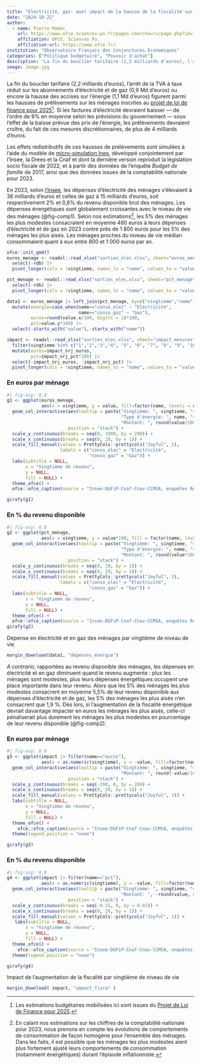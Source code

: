 ```yaml
---
title: "Electricité, gaz: quel impact de la hausse de la fiscalité sur les ménages?"
date: "2024-10-22"
author:
  - name: Pierre Madec
    url: https://www.ofce.sciences-po.fr/pages-chercheurs/page.php?id=110
    affiliation: OFCE, Sciences Po.
    affiliation-url: https://www.ofce.fr/
institution: "Observatoire Français des Conjonctures Économiques"
categories: ["Politique budgétaire", "Pouvoir d'achat"]
description: "La fin du bouclier tarifaire (2,2 milliards d'euros), l'arrêt de la TVA à taux réduit sur les abonnements d'électricité et de gaz (0,9 Md d'euros) ou encore la hausse des accises sur l'énergie (1,1 Md d'euros) figurent parmi les hausses de prélèvements sur les ménages inscrites au projet de loi de finance pour 2025"
image: image.jpg
---
```



La fin du bouclier tarifaire (2,2 milliards d'euros), l'arrêt de la TVA à taux réduit sur les abonnements d'électricité et de gaz (0,9 Md d'euros) ou encore la hausse des accises sur l'énergie (1,1 Md d'euros) figurent parmi les hausses de prélèvements sur les ménages inscrites au [projet de loi de finance pour 2025](https://www.tresor.economie.gouv.fr/Articles/8f94bb55-ebfb-42b7-8ec3-eb1ff0f1ba0c/files/67689426-48b3-4600-9e7e-04071a1a137b)[^1]. Si les factures d'électricité devraient baisser — de l'ordre de 9% en moyenne selon les prévisions du gouvernement — sous l'effet de la baisse prévue des prix de l'énergie, les prélèvements devraient croître, du fait de ces mesures discrétionnaires, de plus de 4 milliards d'euros.

[^1]: Les estimations budgétaires mobilisées ici sont issues du [Projet de Loi de Finance pour 2025](https://www.tresor.economie.gouv.fr/Articles/8f94bb55-ebfb-42b7-8ec3-eb1ff0f1ba0c/files/67689426-48b3-4600-9e7e-04071a1a137b).

Les effets redistributifs de ces hausses de prélèvements sont simulées à l’aide du modèle de [micro-simulation Ines](https://www.insee.fr/fr/information/2021951), développé conjointement par l’Insee, la Drees et la Cnaf et dont la dernière version reproduit la législation socio fiscale de 2022, et à partir des données de l'enquête *Budget de famille* de 2017, ainsi que des données issues de la comptabilité nationale pour 2023.

En 2023, selon [l'Insee](https://www.insee.fr/fr/statistiques/series/127929900?PRIX_REF=2331835&CNA_PRODUIT=2331268+2331269), les dépenses d'électricité des ménages s'élevaient à 36 milliards d'euros et celles de gaz à 15 milliards d'euros, soit respectivement 2% et 0,8% du revenu disponible brut des ménages. Les dépenses énergétiques sont globalement croissantes avec le niveau de vie des ménages (@fig-comp1). Selon nos estimations[^2], les 5% des ménages les plus modestes consacraient en moyenne 480 euros à leurs dépenses d'électricité et de gaz en 2023 contre près de 1 800 euros pour les 5% des ménages les plus aisés. Les ménages proches du niveau de vie médian consommaient quant à eux entre 800 et 1 000 euros par an.

[^2]: En calant nos estimations sur les chiffres de la comptabilité nationale pour 2023, nous prenons en compte les évolutions de comportements de consommation de façon homogène pour l'ensemble des ménages. Dans les faits, il est possible que les ménages les plus modestes aient plus fortement ajusté leurs comportements de consommation (notamment énergétiques) durant l'épisode inflationniste.

```r

ofce::init_qmd()
euros_menage <- readxl::read_xlsx("sorties_elec.xlsx", sheet="euros_menage") |> 
  select(-rdb) |> 
  pivot_longer(cols = !vingtieme, names_to = "name", values_to = "value")

pct_menage <- readxl::read_xlsx("sorties_elec.xlsx", sheet="pct_menage") |> 
  select(-rdb) |> 
  pivot_longer(cols = !vingtieme, names_to = "name", values_to = "value")

data1 <- euros_menage |> left_join(pct_menage, by=c("vingtieme","name")) |> 
  mutate(energie=case_when(name=="conso_elec" ~ "Electricité",
                           name=="conso_gaz" ~ "Gaz"),
         euros=round(value.x/100, digits = 1)*100,
         pct=value.y*100) |> 
  select(-starts_with("value"),-starts_with("name"))

impact <- readxl::read_xlsx("sorties_elec.xlsx", sheet="impact_mesures") |> 
  filter(vingtieme %in% c("1","2","3","4", "5", "6", "7", "8", "9", "10", "11", "12", "13", "14","15", "16", "17", "18", "19", "20")) |> 
  mutate(euros=impact_nrj_euros,
         pct=impact_nrj_pct*100) |> 
  select(-impact_nrj_euros, -impact_nrj_pct) |> 
  pivot_longer(cols = !vingtieme, names_to = "name", values_to = "value") 

```

:::: {#fig-comp1}
::: panel-tabset
### En euros par ménage

```r
#| fig-asp: 0.8
g1 <- ggplot(euros_menage, 
             aes(x = vingtieme, y = value, fill=factor(name, levels = c("conso_gaz", "conso_elec")))) +
  geom_col_interactive(aes(tooltip = paste("Vingtième: ", vingtieme, "<br>",
                                           "Type d'énergie: ", name, "<br>",
                                           "Montant: ", round(value/100, digits = 1)*100, "€")),
                       position = "stack") +  
  scale_y_continuous(breaks = seq(0, 2000, by = 200)) + 
  scale_x_continuous(breaks = seq(0, 20, by = 1)) + 
  scale_fill_manual(values = PrettyCols::prettycols("Joyful", 2),
                    labels = c("conso_elec" = "Electricité", 
                               "conso_gaz" = "Gaz")) +
  labs(subtitle = NULL,
       x = "Vingtième de revenu",
       y = NULL,
       fill = NULL) +
  theme_ofce() +
  ofce::ofce_caption(source = "Insee-DGFiP-Cnaf-Cnav-CCMSA, enquêtes Revenus fiscaux et sociaux 2020 (actualisée 2022), Champs: Ménage ordinaire dont la personne de référence n'est pas étudiante et dont le revenu disponible est positif", lecture = "Les 5% de ménages les plus modestes consomment en moyenne chaque année 120€ de gaz et 360€ d'électricité.")

girafy(g1)
```

### En % du revenu disponible

```r
#| fig-asp: 0.8
g2 <- ggplot(pct_menage, 
             aes(x = vingtieme, y = value*100, fill = factor(name, levels = c("conso_gaz", "conso_elec")))) +
  geom_col_interactive(aes(tooltip = paste("Vingtième: ", vingtieme, "<br>",
                                           "Type d'énergie: ", name, "<br>",
                                           "Montant: ", round(value*100, digits = 1), "%")),
                       position = "stack") +  
  scale_y_continuous(breaks = seq(0, 10, by = 1)) + 
  scale_x_continuous(breaks = seq(0, 20, by = 1)) + 
  scale_fill_manual(values = PrettyCols::prettycols("Joyful", 2),
                    labels = c("conso_elec" = "Electricité", 
                               "conso_gaz" = "Gaz")) +
  labs(subtitle = NULL,
       x = "Vingtième de revenu",
       y = NULL,
       fill = NULL) +
  theme_ofce() +
  ofce::ofce_caption(source = "Insee-DGFiP-Cnaf-Cnav-CCMSA, enquêtes Revenus fiscaux et sociaux 2020 (actualisée 2022), Champs: Ménage ordinaire dont la personne de référence n'est pas étudiante et dont le revenu disponible est positif", lecture = "Les 5% de ménages les plus modestes consomment en moyenne chaque année 1,4% de leur revenu disponible en gaz et 4,1% en électricité.")
girafy(g2)

```
:::

Dépense en électricité et en gaz des ménages par vingtième de niveau de vie
::::

::: column-margin
```r
margin_download(data1, "dépenses_énergie")
```
:::

*A contrario*, rapportées au revenu disponible des ménages, les dépenses en électricité et en gaz diminuent quand le revenu augmente : plus les ménages sont modestes, plus leurs dépenses énergétiques occupent une place importante dans leur revenu. Alors que les 5% des ménages les plus modestes consacrent en moyenne 5,5% de leur revenu disponible aux dépenses d'électricité et de gaz, les 5% des ménages les plus aisés n'en consacrent que 1,9 %. Dès lors, si l'augmentation de la fiscalité énergétique devrait davantage impacter en euros les ménages les plus aisés, celle-ci pénaliserait plus durement les ménages les plus modestes en pourcentage de leur revenu disponible (@fig-comp2).

:::: {#fig-comp2}
::: panel-tabset
### En euros par ménage

```r
#| fig-asp: 0.8
g3 <- ggplot(impact |> filter(name=="euros"), 
             aes(x = as.numeric(vingtieme), y = -value, fill=factor(name, levels = c("euros")))) +
  geom_col_interactive(aes(tooltip = paste("Vingtième: ", vingtieme, "<br>",
                                           "Montant: ", round(-value/100, digits = 1)*100, "€")),
                       position = "stack") +  
  scale_y_continuous(breaks = seq(-200, 0, by = 20)) + 
  scale_x_continuous(breaks = seq(0, 20, by = 1)) + 
  scale_fill_manual(values = PrettyCols::prettycols("Joyful", 1)) +
  labs(subtitle = NULL,
       x = "Vingtième de revenu",
       y = NULL,
       fill = NULL) +
  theme_ofce() +
    ofce::ofce_caption(source = "Insee-DGFiP-Cnaf-Cnav-CCMSA, enquêtes Revenus fiscaux et sociaux 2020 (actualisée 2022), Champs: France métropolitaine, Ménage ordinaire dont la personne de référence n'est pas étudiante et dont le revenu disponible est positif", lecture = "Les 5% des ménages les plus modestes devraient voir leur revenu disponible amputé de 40 euros  en moyenne en 2025 du fait de la hausse des prélèvements sur l'énergie.") + 
  theme(legend.position = "none") 

girafy(g3)
```

### En % du revenu disponible

```r
#| fig-asp: 0.8
g4 <- ggplot(impact |> filter(name=="pct"), 
             aes(x = as.numeric(vingtieme), y = -value, fill=factor(name, levels = c("pct")))) +
  geom_col_interactive(aes(tooltip = paste("Vingtième: ", vingtieme, "<br>",
                                           "Montant: ", -round(value, digits = 2), "%")),
                       position = "stack") +  
  scale_y_continuous(breaks = seq(-0.15, 0, by = 0.02)) + 
  scale_x_continuous(breaks = seq(0, 20, by = 1)) + 
  scale_fill_manual(values = PrettyCols::prettycols("Joyful", 1)) +
   labs(subtitle = NULL,
       x = "Vingtième de revenu",
       y = NULL,
       fill = NULL) +
  theme_ofce() +
    ofce::ofce_caption(source = "Insee-DGFiP-Cnaf-Cnav-CCMSA, enquêtes Revenus fiscaux et sociaux 2020 (actualisée 2022), Champs: France métropolitaine, Ménage ordinaire dont la personne de référence n'est pas étudiante et dont le revenu disponible est positif", lecture = "Les 5% des ménages les plus modestes devraient voir leur revenu disponible amputé de 0,12% en moyenne en 2025 du fait de la hausse des prélèvements sur l'énergie.") + 
  theme(legend.position = "none") 

girafy(g4)

```
:::

Impact de l'augmentation de la fiscalité par vingtième de niveau de vie
::::

::: column-margin
```r
margin_download( impact, "impact_fisca" )
```
:::
